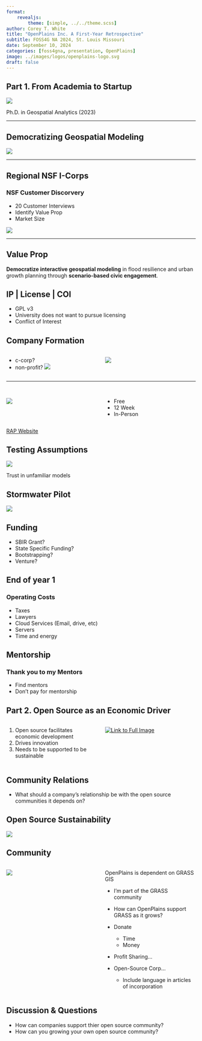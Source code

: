 ```yaml
---
format:
    revealjs:
        theme: [simple, ../../theme.scss]
author: Corey T. White
title: "OpenPlains Inc. A First-Year Retrospective"
subtitle: FOSS4G NA 2024, St. Louis Missouri
date: September 10, 2024
categories: [foss4gna, presentation, OpenPlains]
image: ../images/logos/openplains-logo.svg
draft: false
---
```


## Part 1. From Academia to Startup

![](images/grad_announcment.PNG)

Ph.D. in Geospatial Analytics (2023)

---

## Democratizing Geospatial Modeling

![](images/watershed_app.png)

---

## Regional NSF I-Corps

### NSF Customer Discorvery

- 20 Customer Interviews
- Identify Value Prop
- Market Size

![](images/NSF_ICORPS_Logo_Lockup_RGB-TIP.png.webp)

---

## Value Prop

**Democratize interactive geospatial modeling** in flood resilience and urban growth planning through **scenario-based civic engagement**.

## IP | License | COI

- GPL v3
- University does not want to pursue licensing
- Conflict of Interest

## Company Formation

:::{.columns}
:::{.column width=50%}

- c-corp?
- non-profit?
![](../images/logos/op_logo.png)

:::

:::{.column width=50%}
![](images/cartoonish_cor.webp)
:::
:::

---

## {background-color=""}

:::{.columns}
:::{.column width=50%}

![](../images/logos/riot.jpeg)

:::

:::{.column width=50%}
- Free
- 12 Week
- In-Person
:::
:::

:::{.aside}
[RAP Website](https://riot.org/startup-accelerator/)
:::

## Testing Assumptions

![](images/dana_rd_discharge.GIF)

:::{aside}
Trust in unfamiliar models
:::

## Stormwater Pilot

![](images/OpenPlains3D.png)

## Funding

- SBIR Grant?
- State Specific Funding?
- Bootstrapping?
- Venture?

## End of year 1

### Operating Costs

- Taxes
- Lawyers
- Cloud Services (Email, drive, etc)
- Servers
- Time and energy

## Mentorship

### Thank you to my Mentors

- Find mentors
- Don't pay for mentorship


## Part 2. Open Source as an Economic Driver

::: {.columns}
:::{.column width=50%}
1. Open source facilitates economic development
2. Drives innovation
3. Needs to be supported to be sustainable
:::
:::{.column width=50%}
[![Link to Full Image](images/Map%20of%20Geospatial%20Platforms%202.png)](images/Map%20of%20Geospatial%20Platforms%202.png)
:::
:::

## Community Relations

- What should a company's relationship be with the open source communities it depends on?

## Open Source Sustainability {.text-center}

![](images/Venndiagram.png)

## Community {.smaller}

:::{.columns}
:::{.column width=50%}
![](../images/logos/grassgis_logo_colorlogo_text_whitebg.png)
:::
:::{.column width=50%}

OpenPlains is dependent on GRASS GIS

- I'm part of the GRASS community
- How can OpenPlains support GRASS as it grows?

- Donate
    - Time
    - Money
    
- Profit Sharing...

- Open-Source Corp...
    - Include language in articles of incorporation
:::
:::

## Discussion & Questions  {.text-center}

- How can companies support thier open source community?
- How can you growing your own open source community?

## <span class="text-white"><span> {background-image="images/Banner-Beige.png" .text-center}






